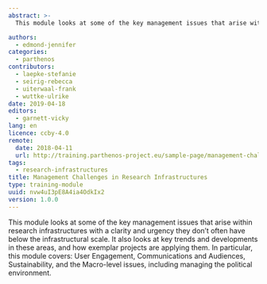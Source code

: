 ```yaml
---
abstract: >-
  This module looks at some of the key management issues that arise within research infrastructures.

authors:
  - edmond-jennifer
categories:
  - parthenos
contributors:
  - laepke-stefanie
  - seirig-rebecca
  - uiterwaal-frank
  - wuttke-ulrike
date: 2019-04-18
editors:
  - garnett-vicky
lang: en
licence: ccby-4.0
remote:
  date: 2018-04-11
  url: http://training.parthenos-project.eu/sample-page/management-challenges/
tags:
  - research-infrastructures
title: Management Challenges in Research Infrastructures
type: training-module
uuid: nvw4uI3pE8A4ia4OdkIx2
version: 1.0.0
---
```


This module looks at some of the key management issues that arise within research infrastructures with a clarity and urgency they don’t often have below the infrastructural scale. It also looks at key trends and developments in these areas, and how exemplar projects are applying them. In particular, this module covers: User Engagement, Communications and Audiences, Sustainability, and the Macro-level issues, including managing the political environment.

<CTA
  title="Interested in learning more?"
  subtitle="Check out Management Challenges in Research Infrastructures on PARTHENOS"
  url="http://training.parthenos-project.eu/sample-page/management-challenges/"
/>
